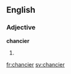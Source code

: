 ==English==

===Adjective===
'''chancier'''

# {{comparative of|chancy}}

[[fr:chancier]]
[[sv:chancier]]